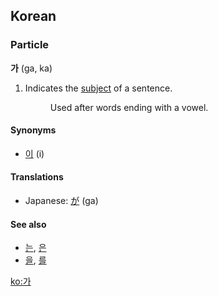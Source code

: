 == Korean ==

===Particle===
'''가''' (ga, ka)

# Indicates the [[subject]] of a sentence.<!-- too simplistic? -->
#:Used after words ending with a vowel.

====Synonyms====
*[[이]] (i)

====Translations====
*Japanese: [[が]] (ga)

====See also====
*[[는]], [[은]]
*[[을]], [[를]]

[[ko:가]]